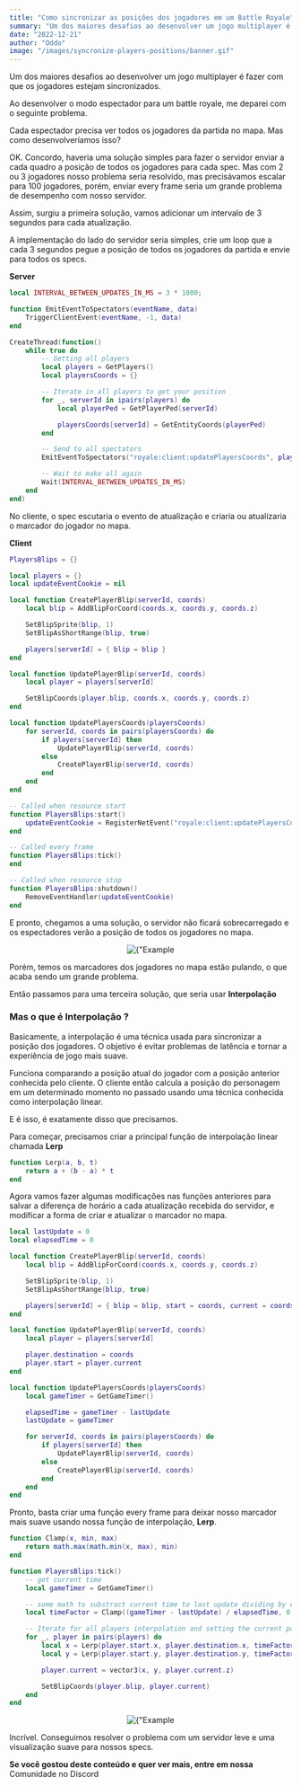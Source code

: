 ```yaml
---
title: "Como sincronizar as posições dos jogadores em um Battle Royale"
summary: "Um dos maiores desafios ao desenvolver um jogo multiplayer é fazer com que os jogadores estejam sincronizados."
date: "2022-12-21"
author: "Oddo"
image: "/images/syncronize-players-positions/banner.gif"
---
```


Um dos maiores desafios ao desenvolver um jogo multiplayer é fazer com que os jogadores estejam sincronizados.

Ao desenvolver o modo espectador para um battle royale, me deparei com o seguinte problema.

Cada espectador precisa ver todos os jogadores da partida no mapa. Mas como desenvolveríamos isso?

OK. Concordo, haveria uma solução simples para fazer o servidor enviar a cada quadro a posição de todos os jogadores para cada spec.
Mas com 2 ou 3 jogadores nosso problema seria resolvido, mas precisávamos escalar para 100 jogadores,
porém, enviar every frame seria um grande problema de desempenho com nosso servidor.

Assim, surgiu a primeira solução, vamos adicionar um intervalo de 3 segundos para cada atualização.

A implementação do lado do servidor seria simples, crie um loop que a cada 3 segundos pegue a posição de todos os jogadores da partida e envie para todos os specs.

**Server**

```lua
local INTERVAL_BETWEEN_UPDATES_IN_MS = 3 * 1000;

function EmitEventToSpectators(eventName, data)
    TriggerClientEvent(eventName, -1, data)
end

CreateThread(function()
    while true do
        -- Getting all players
        local players = GetPlayers()
        local playersCoords = {}

        -- Iterate in all players to get your position
        for _, serverId in ipairs(players) do
            local playerPed = GetPlayerPed(serverId)

            playersCoords[serverId] = GetEntityCoords(playerPed)
        end

        -- Send to all spectators
        EmitEventToSpectators("royale:client:updatePlayersCoords", playersCoords)

        -- Wait to make all again
        Wait(INTERVAL_BETWEEN_UPDATES_IN_MS)
    end
end)
```

No cliente, o spec escutaria o evento de atualização e criaria ou atualizaria o marcador do jogador no mapa.

**Client**

```lua
PlayersBlips = {}

local players = {}
local updateEventCookie = nil

local function CreatePlayerBlip(serverId, coords)
    local blip = AddBlipForCoord(coords.x, coords.y, coords.z)

    SetBlipSprite(blip, 1)
    SetBlipAsShortRange(blip, true)

    players[serverId] = { blip = blip }
end

local function UpdatePlayerBlip(serverId, coords)
    local player = players[serverId]

    SetBlipCoords(player.blip, coords.x, coords.y, coords.z)
end

local function UpdatePlayersCoords(playersCoords)
    for serverId, coords in pairs(playersCoords) do
        if players[serverId] then
            UpdatePlayerBlip(serverId, coords)
        else
            CreatePlayerBlip(serverId, coords)
        end
    end
end

-- Called when resource start
function PlayersBlips:start()
    updateEventCookie = RegisterNetEvent("royale:client:updatePlayersCoords", UpdatePlayersCoords)
end

-- Called every frame
function PlayersBlips:tick()
end

-- Called when resource stop
function PlayersBlips:shutdown()
    RemoveEventHandler(updateEventCookie)
end
```

E pronto, chegamos a uma solução, o servidor não ficará sobrecarregado e os espectadores verão a posição de todos os jogadores no mapa.

<div align="center">
  <Image
    alt={"Example 1"}
    src={"/images/syncronize-players-positions/example_start.gif"}
    width={600}
    height={600}
    priority
  />
</div>

Porém, temos os marcadores dos jogadores no mapa estão pulando, o que acaba sendo um grande problema.

Então passamos para uma terceira solução, que seria usar **Interpolação**

### Mas o que é Interpolação ?

Basicamente, a interpolação é uma técnica usada para sincronizar a posição dos jogadores. O objetivo é evitar problemas de latência e tornar a experiência de jogo mais suave.

Funciona comparando a posição atual do jogador com a posição anterior conhecida pelo cliente. O cliente então calcula a posição do personagem em um determinado momento no passado usando uma técnica conhecida como interpolação linear.

E é isso, é exatamente disso que precisamos.

Para começar, precisamos criar a principal função de interpolação linear chamada **Lerp**

```lua
function Lerp(a, b, t)
    return a + (b - a) * t
end
```

Agora vamos fazer algumas modificações nas funções anteriores para salvar a diferença de horário a cada atualização recebida do servidor, e modificar a forma de criar e atualizar o marcador no mapa.

```lua
local lastUpdate = 0
local elapsedTime = 0

local function CreatePlayerBlip(serverId, coords)
    local blip = AddBlipForCoord(coords.x, coords.y, coords.z)

    SetBlipSprite(blip, 1)
    SetBlipAsShortRange(blip, true)

    players[serverId] = { blip = blip, start = coords, current = coords, destination = coords }
end

local function UpdatePlayerBlip(serverId, coords)
    local player = players[serverId]

    player.destination = coords
    player.start = player.current
end

local function UpdatePlayersCoords(playersCoords)
    local gameTimer = GetGameTimer()

    elapsedTime = gameTimer - lastUpdate
    lastUpdate = gameTimer

    for serverId, coords in pairs(playersCoords) do
        if players[serverId] then
            UpdatePlayerBlip(serverId, coords)
        else
            CreatePlayerBlip(serverId, coords)
        end
    end
end
```

Pronto, basta criar uma função every frame para deixar nosso marcador mais suave usando nossa função de interpolação, **Lerp**.

```lua
function Clamp(x, min, max)
    return math.max(math.min(x, max), min)
end

function PlayersBlips:tick()
    -- get current time
    local gameTimer = GetGameTimer()

    -- some math to substract current time to last update dividing by elapsedTime and clamped, to have a bounds
    local timeFactor = Clamp((gameTimer - lastUpdate) / elapsedTime, 0, 1)

    -- Iterate for all players interpolation and setting the current position in map
    for _, player in pairs(players) do
        local x = Lerp(player.start.x, player.destination.x, timeFactor)
        local y = Lerp(player.start.y, player.destination.y, timeFactor)

        player.current = vector3(x, y, player.current.z)

        SetBlipCoords(player.blip, player.current)
    end
end
```

<div align="center">
  <Image
    alt={"Example 2"}
    src={"/images/syncronize-players-positions/example_finished.gif"}
    width={600}
    height={600}
    priority
  />
</div>

Incrível. Conseguimos resolver o problema com um servidor leve e uma visualização suave para nossos specs.

**Se você gostou deste conteúdo e quer ver mais, entre em nossa** <Link href="https://discord.com/invite/qEjUwvj5TQ">Comunidade no Discord</Link>
